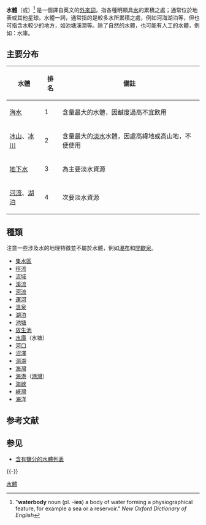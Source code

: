 '''水體'''（{{lang-en|'''body of water'''}}或{{lang|en|'''waterbody'''}}）<ref>"'''waterbody''' noun (pl. -'''ies''') a body of water forming a physiographical feature, for example a sea or a reservoir." ''New Oxford Dictionary of English''</ref> 是一個譯自英文的[[外来语|外來詞]]，指各種明顯具[[水|水]]的累積之處；通常位於地表或其他星球。水體一詞，通常指的是較多水所累積之處，例如河海湖泊等，但也可指含水較少的地方，如池塘溪澗等。除了自然的水體，也可能有人工的水體，例如：水庫。

== 主要分布 ==
{| class="wikitable"
!水體!!排名!!備註
|-
| [[海水|海水]] || 1 || 含量最大的水體，因鹹度過高不宜飲用
|-
| [[冰山|冰山]]、[[冰川|冰川]] || 2 || 含量最大的[[淡水|淡水]]水體，因處高緯地或高山地，不便使用
|-
| [[地下水|地下水]] || 3 || 為主要淡水資源
|-
| [[河流|河流]]、[[湖泊|湖泊]] || 4 || 次要淡水資源
|}

== 種類 ==
注意一些涉及水的地理特徵並不屬於水體，例如[[瀑布|瀑布]]和[[間歇泉|間歇泉]]。
* [[集水區|集水區]]
* [[地表逕流|徑流]]
* [[流域|流域]]
* [[溪流|溪流]]
* [[河流|河流]]
* [[運河|運河]]
* [[溫泉|溫泉]]
* [[湖泊|湖泊]]
* [[池塘|池塘]]
* [[放生池|放生池]]
* [[水庫|水庫]]（水塘）
* [[河口|河口]]
* [[沼澤|沼澤]]
* [[潟湖|潟湖]]
* [[海灣|海灣]]
* [[海港|海港]]（[[港灣|港灣]]）
* [[海峡|海峽]]
* [[峡湾|峽灣]]
* [[海洋|海洋]]

== 参考文献 ==
{{Reflist}}

== 参见 ==
{{Portal box|地理学}}
* [[含有鹽分的水體列表|含有鹽分的水體列表]]

{{-}}
{{Authority control}}

[[Category:水體|]]